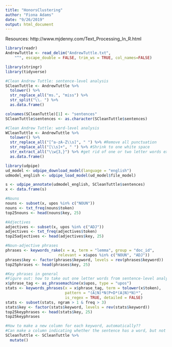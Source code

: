 ```yaml
---
title: "HonorsClustering"
author: "Fiona Adams"
date: "9/26/2019"
output: html_document
---
```

Resources:
http://www.mjdenny.com/Text_Processing_In_R.html

```r
library(readr)
AndrewTuttle <- read_delim("AndrewTuttle.txt", 
    "^", escape_double = FALSE, trim_ws = TRUE, col_names=FALSE)
```

```r
library(stringr)
library(tidyverse)

#Clean Andrew Tuttle: sentence-level analysis
SCleanTuttle <- AndrewTuttle %>% 
  tolower() %>%
  str_replace_all("ms.", "miss") %>%
  str_split("\\. ") %>%
  as.data.frame()

colnames(SCleanTuttle)[1] <- "sentences"
SCleanTuttle$sentences <- as.character(SCleanTuttle$sentences)

#Clean Andrew Tuttle: word-level analysis
WCleanTuttle <- AndrewTuttle %>% 
  tolower() %>%
  str_replace_all("[^a-zA-Z\\s]", " ") %>% #Remove all punctuation 
  str_replace_all("[\\s]+", " ") %>% #Shrink to one white space
  str_extract_all("\\w{3,}") %>% #get rid of one or two letter words ex. i, or
  as.data.frame()
```

```r
library(udpipe)
ud_model <- udpipe_download_model(language = "english")
udmodel_english <- udpipe_load_model(ud_model$file_model)

s <- udpipe_annotate(udmodel_english, SCleanTuttle$sentences)
x <- data.frame(s)
```

```r
#Nouns
nouns <- subset(x, upos %in% c("NOUN")) 
nouns <- txt_freq(nouns$token)
top25nouns <- head(nouns$key, 25)

#Adjectives
adjectives <- subset(x, upos %in% c("ADJ")) 
adjectives <- txt_freq(adjectives$token)
top25adjectives <- head(adjectives$key, 25)

#Noun-adjective phrases
phrases <- keywords_rake(x = x, term = "lemma", group = "doc_id", 
                       relevant = x$upos %in% c("NOUN", "ADJ"))
phrases$key <- factor(phrases$keyword, levels = rev(phrases$keyword))
top25phrases <- head(phrases$key, 25)

#Key phrases in general
#Figure out: how to take out one letter words from sentence-level analysis!
x$phrase_tag <- as_phrasemachine(x$upos, type = "upos")
stats <- keywords_phrases(x = x$phrase_tag, term = tolower(x$token), 
                          pattern = "(A|N)*N(P+D*(A|N)*N)*", 
                          is_regex = TRUE, detailed = FALSE)
stats <- subset(stats, ngram > 1 & freq > 3)
stats$key <- factor(stats$keyword, levels = rev(stats$keyword))
top25keyphrases <- head(stats$key, 25)
top25keyphrases
```

```r
#How to make a new column for each keyword, automatically??
#Can make a column indicating whether the sentence has a word, but not more than that
SCleanTuttle <- SCleanTuttle %>%
  mutate()
```




